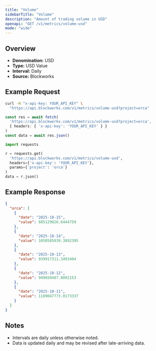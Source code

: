 ```yaml
---
title: "Volume"
sidebarTitle: "Volume"
description: "Amount of trading volume in USD"
openapi: "GET /v1/metrics/volume-usd"
mode: "wide"
---
```


## Overview

- **Denomination:** USD
- **Type:** USD Value
- **Interval:** Daily
- **Source:** Blockworks

## Example Request

<CodeGroup>

```bash cURL
curl -H "x-api-key: YOUR_API_KEY" \
  "https://api.blockworks.com/v1/metrics/volume-usd?project=orca"
```

```typescript TypeScript
const res = await fetch(
  'https://api.blockworks.com/v1/metrics/volume-usd?project=orca',
  { headers: { 'x-api-key': 'YOUR_API_KEY' } }
)
const data = await res.json()
```

```python Python
import requests

r = requests.get(
  'https://api.blockworks.com/v1/metrics/volume-usd',
  headers={'x-api-key': 'YOUR_API_KEY'},
  params={'project': 'orca'}
)
data = r.json()
```

</CodeGroup>

## Example Response

```json
{
  "orca": [
    {
      "date": "2025-10-15",
      "value": 685129026.6444759
    },
    {
      "date": "2025-10-14",
      "value": 1050585039.3892395
    },
    {
      "date": "2025-10-13",
      "value": 939917311.3493404
    },
    {
      "date": "2025-10-12",
      "value": 949650487.8092153
    },
    {
      "date": "2025-10-11",
      "value": 1189047773.0173337
    }
  ]
}
```

## Notes
- Intervals are daily unless otherwise noted.
- Data is updated daily and may be revised after late-arriving data.